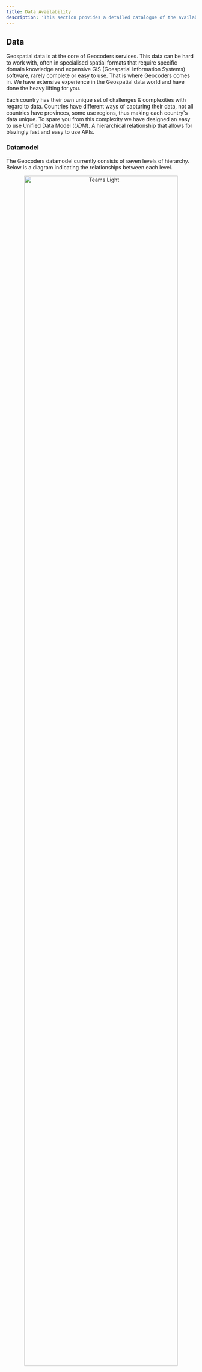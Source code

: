 ```yaml
---
title: Data Availability
description: 'This section provides a detailed catalogue of the available data on the Geocoders platform. '
---
```


## Data
Geospatial data is at the core of Geocoders services. This data can be hard to work with, often in specialised spatial
formats that require specific domain knowledge and expensive GIS (Goespatial Information Systems) software, rarely complete
or easy to use. That is where Geocoders comes in. We have extensive experience in the Geospatial data world and
have done the heavy lifting for you.


Each country has their own unique set of challenges & complexities with regard to data. Countries have different ways
of capturing their data, not all countries have provinces, some use regions, thus making each country's data unique.
To spare you from this complexity we have designed an easy to use Unified Data Model (*UDM*).
A hierarchical relationship that allows for blazingly fast and easy to use APIs.

### Datamodel
The Geocoders datamodel currently consists of seven levels of hierarchy. Below is a diagram indicating the relationships
between each level.

<p align="center">
  <img
    className="block dark:hidden"
    src="/images/data-model-light.png"
    alt="Teams Light"
    width="90%"
    align="center"
  />
  <img
    className="hidden dark:block"
    src="/images/data-model-dark.png"
    alt="Teams Dark"
    width="90%"
    align="center"
  />
</p>


### Availability
The amount of available data varies per country, thus this serves as a detailed data catalogue
as well a translation for local names to UDM.



# Countries
* [Netherlands](/data-availability#netherlands) 🇳🇱
* [Belgium](/data-availability#belgium) 🇧🇪
* [Luxembourg](/data-availability#luxembourg) 🇱🇺



## Netherlands
The Netherlands has an incredibly well structure and readily available geographical data.

## Belgium
Belgium's Flanders regions has data that is as extensive as that of The Netherlands.
Wollonia unfortunately does not yet have building Cadastral data available.


## Luxembourg
Luxembourg also have very extensive data available
